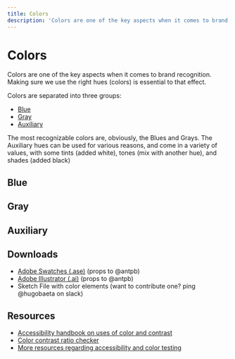 ```yaml
---
title: Colors
description: 'Colors are one of the key aspects when it comes to brand recognition. Making sure we use the right hues (colors) is essential to that effect.'
---
```



# Colors

Colors are one of the key aspects when it comes to brand recognition. Making sure we use the right hues (colors) is essential to that effect.

Colors are separated into three groups:

-   [Blue](#blue)
-   [Gray](#gray)
-   [Auxiliary](#auxiliary)

The most recognizable colors are, obviously, the Blues and Grays. The Auxiliary hues can be used for various reasons, and come in a variety of values, with some tints (added white), tones (mix with another hue), and shades (added black)

<CalloutCardIdentity />

## Blue

<ColorSet set="blue" />

## Gray

<ColorSet set="gray" />

## Auxiliary

<ColorSet set="accent" />

<ColorInfo />

<TopLink />

## Downloads

-   [Adobe Swatches (.ase)](https://cldup.com/41wt38Q-cI.ase) (props to @antpb)
-   [Adobe Illustrator (.ai)](https://cldup.com/DG7vCr8ERF.ai) (props to @antpb)
-   Sketch File with color elements (want to contribute one? ping @hugobaeta on slack)

## Resources

-   [Accessibility handbook on uses of color and contrast](https://make.wordpress.org/accessibility/handbook/design/use-of-color/)
-   [Color contrast ratio checker](https://webaim.org/resources/contrastchecker/)
-   [More resources regarding accessibility and color testing](https://webaim.org/resources/contrastchecker/)
